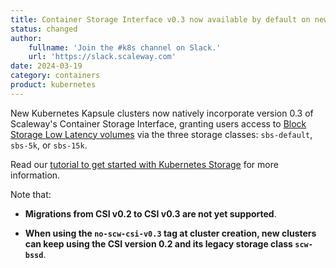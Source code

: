 ```yaml
---
title: Container Storage Interface v0.3 now available by default on new Kapsule clusters
status: changed
author:
    fullname: 'Join the #k8s channel on Slack.'
    url: 'https://slack.scaleway.com'
date: 2024-03-19
category: containers
product: kubernetes
---
```


New Kubernetes Kapsule clusters now natively incorporate version 0.3 of Scaleway's Container Storage Interface, granting users access to [Block Storage Low Latency volumes](/block-storage/quickstart/) via the three storage classes: `sbs-default`, `sbs-5k`, or `sbs-15k`.

Read our [tutorial to get started with Kubernetes Storage](/tutorials/get-started-kubernetes-storage/) for more information.

Note that: 

- **Migrations from CSI v0.2 to CSI v0.3 are not yet supported**.

- **When using the `no-scw-csi-v0.3` tag at cluster creation, new clusters can keep using the CSI version 0.2 and its legacy storage class `scw-bssd`**.



